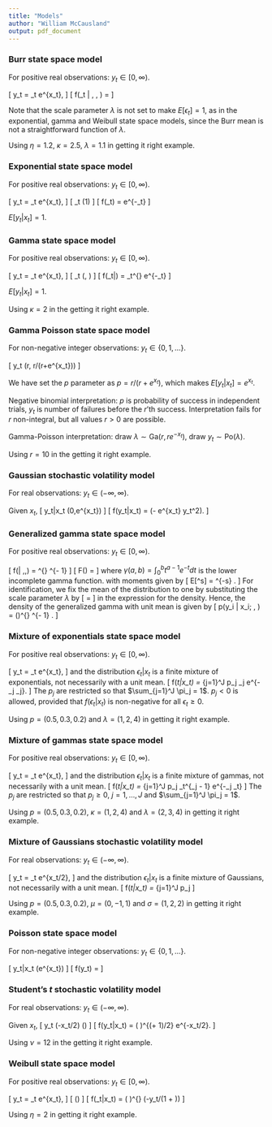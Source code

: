 ```yaml
---
title: "Models"
author: "William McCausland"
output: pdf_document
---
```


### Burr state space model

For positive real observations: $y_t \in [0,\infty)$.

\[
    y_t = \epsilon_t e^{x_t},
\]
\[
    f(\epsilon_t | \eta, \kappa, \lambda) = \eta \kappa \lambda
    \frac{(\lambda \epsilon_t)^{\eta - 1}}{[1 + (\lambda\epsilon_t)^\eta)^{\kappa + 1}]}
\]

Note that the scale parameter $\lambda$ is not set to make $E[\epsilon_t] = 1$, as in the exponential, gamma and Weibull state space models, since the Burr mean is not a straightforward function of $\lambda$.

Using $\eta = 1.2$, $\kappa = 2.5$, $\lambda = 1.1$ in getting it right example.

### Exponential state space model

For positive real observations: $y_t \in [0,\infty)$.

\[
    y_t = \epsilon_t e^{x_t},
\]
\[
    \epsilon_t \sim \mathrm{Exp}(1)
\]
\[
    f(\epsilon_t) = e^{-\epsilon_t}
\]

$E[y_t|x_t] = 1$.

### Gamma state space model

For positive real observations: $y_t \in [0,\infty)$.

\[
    y_t = \epsilon_t e^{x_t},
\]
\[
    \epsilon_t \sim \mathrm{Ga}(\kappa, \kappa)
\]
\[
    f(\epsilon_t|\kappa) = \frac{\Gamma(\kappa)}{\kappa^\kappa} \epsilon_t^{\kappa-1}
    e^{-\kappa \epsilon_t}
\]

$E[y_t|x_t] = 1$.

Using $\kappa = 2$ in the getting it right example.

### Gamma Poisson state space model

For non-negative integer observations: $y_t \in \{0,1,\ldots\}$.

\[
    y_t \sim \mathrm{NegBin}(r, r/(r+e^{x_t}))
\]

We have set the $p$ parameter as $p = r/(r+e^{x_t})$, which makes $E[y_t|x_t] = e^{x_t}$.

Negative binomial interpretation: $p$ is probability of success in independent trials, $y_t$ is number of failures before the $r$'th success.
Interpretation fails for $r$ non-integral, but all values $r > 0$ are possible.

Gamma-Poisson interpretation: draw $\lambda \sim \mathrm{Ga}(r, re^{-x_t})$, draw $y_t \sim \mathrm{Po}(\lambda)$.

Using $r = 10$ in the getting it right example.

### Gaussian stochastic volatility model

For real observations: $y_t \in (-\infty, \infty)$.

Given $x_t$,
\[
    y_t|x_t \sim \mathrm{N}(0,e^{x_t})
\]
\[
    f(y_t|x_t) = \frac{e^{x_t/2}}{\sqrt{2\pi}} \exp(-\tfrac{1}{2} e^{x_t} y_t^2).
\]

### Generalized gamma state space model

For positive real observations: $y_t \in [0,\infty)$.

\[
    f(\epsilon | \lambda,\eta,\kappa) = 
        \frac{\eta}{\Gamma(\kappa)} \lambda^{\eta\kappa} \epsilon^{\eta\kappa - 1}
        \exp\left[-(\lambda \epsilon)^{\eta}\right]
\]
\[
    F(\epsilon) = \frac{\gamma(\kappa, (\lambda \epsilon)^\eta)}{\Gamma(\kappa)}
\]
where $\gamma(a,b) = \int_0^b t^{a-1}e^{-t}dt$ is the lower incomplete gamma function.
with moments given by
\[
    E[\epsilon^s] = \lambda^{-s} \frac{\Gamma(\kappa + s/\eta)}{\Gamma(\kappa)}.
\]
For identification, we fix the mean of the distribution to one by substituting the scale parameter $\lambda$ by 
\[
    \lambda = \frac{\Gamma(\kappa + 1/\eta)}{\Gamma(\kappa)}
\]
in the expression for the density.
Hence, the density of the generalized gamma with unit mean is given by
\[
    p(y_i | x_i; \theta, \vartheta) = 
    \frac{\eta}{\Gamma(\kappa)}
    \left(\frac{\Gamma(\kappa + 1/\eta)}{\Gamma(\kappa)}\right)^{\eta\kappa}
    \epsilon^{\eta\kappa - 1}
    \exp\left[-\left(\epsilon\frac{\Gamma(\kappa + 1/\eta)}{\Gamma(\kappa)}\right)^{\eta}\right].
\]

### Mixture of exponentials state space model

For positive real observations: $y_t \in [0,\infty)$.

\[
    y_t = \epsilon_t e^{x_t},
\]
and the distribution $\epsilon_t|x_t$ is a finite mixture of exponentials, not necessarily with a unit mean.
\[
    f(\epsilon_t|x_t) = \sum_{j=1}^J p_j \lambda_j e^{-\lambda_j \epsilon_j}.
\]
The $p_j$ are restricted so that $\sum_{j=1}^J \pi_j = 1$.
$p_j < 0$ is allowed, provided that $f(\epsilon_t|x_t)$ is non-negative for all $\epsilon_t \geq 0$.

Using $p = (0.5, 0.3, 0.2)$ and $\lambda = (1, 2, 4)$ in getting it right example.

### Mixture of gammas state space model

For positive real observations: $y_t \in [0,\infty)$.

\[
    y_t = \epsilon_t e^{x_t},
\]
and the distribution $\epsilon_t|x_t$ is a finite mixture of gammas, not necessarily with a unit mean.
\[
    f(\epsilon_t|x_t) = \sum_{j=1}^J p_j
    \frac{\Gamma(\kappa_j)}{\lambda_j^{\kappa_j}}
    \epsilon_t^{\kappa_j - 1} e^{-\lambda_j \epsilon_t}
\]
The $p_j$ are restricted so that $p_j \geq 0$, $j=1,\ldots,J$ and $\sum_{j=1}^J \pi_j = 1$.

Using $p = (0.5, 0.3, 0.2)$, $\kappa = (1, 2, 4)$ and $\lambda = (2, 3, 4)$ in getting it right example.

### Mixture of Gaussians stochastic volatility model

For real observations: $y_t \in (-\infty, \infty)$.

\[
    y_t = \epsilon_t e^{x_t/2},
\]
and the distribution $\epsilon_t|x_t$ is a finite mixture of Gaussians, not necessarily with a unit mean.
\[
    f(\epsilon_t|x_t) = \frac{1}{\sqrt{2\pi}}
    \sum_{j=1}^J p_j
    \frac{1}{\sigma_j} \exp\left[ -\frac{(y_t-\mu_j)^2}{2\sigma_j^2} \right]
\]

Using $p = (0.5, 0.3, 0.2)$, $\mu = (0, -1, 1)$ and $\sigma = (1, 2, 2)$ in getting it right example.


### Poisson state space model

For non-negative integer observations: $y_t \in \{0,1,\ldots\}$.

\[
    y_t|x_t \sim \mathrm{Po}(e^{x_t})
\]
\[
    f(y_t) = \frac{\exp(-e^{x_t}) e^{x_t y_t}}{y_t!}
\]

### Student's $t$ stochastic volatility model

For real observations: $y_t \in (-\infty, \infty)$.

Given $x_t$,
\[
    y_t \exp(-x_t/2) \sim \mathrm{St}(\nu)
\]
\[
    f(y_t|x_t) = \left(
        \frac{\nu}{\nu + y_te^{-x_t/2}}
    \right)^{(\nu + 1)/2}
    e^{-x_t/2}.
\]

Using $\nu = 12$ in the getting it right example.

### Weibull state space model

For positive real observations: $y_t \in [0,\infty)$.

\[
    y_t = \epsilon_t e^{x_t},
\]
\[
    \frac{\epsilon_t}{\Gamma(1 + \tfrac{1}{\eta})} \sim \mathrm{Wei}(\eta)
\]
\[
    f(\epsilon_t|x_t) = \frac{\eta}{\Gamma(1 + \tfrac{1}{\eta})}
    \left(
        \frac{\epsilon_t}{\Gamma(1 + \tfrac{1}{\eta})}
    \right)^{\eta-1}
    \exp(-y_t/\Gamma(1 + \tfrac{1}{\eta}))
\]

Using $\eta = 2$ in getting it right example.
